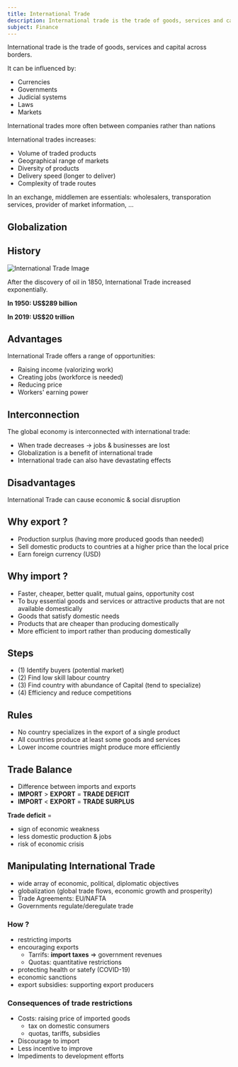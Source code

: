 ```yaml
---
title: International Trade
description: International trade is the trade of goods, services and capital across borders.
subject: Finance
---
```




<Callout type="info">
  International trade is the trade of goods, services and capital across
  borders.
</Callout>

It can be influenced by:

- Currencies
- Governments
- Judicial systems
- Laws
- Markets

<Callout type="error" emoji="‼️">
  International trades more often between companies rather than nations
</Callout>

International trades increases:

- Volume of traded products
- Geographical range of markets
- Diversity of products
- Delivery speed (longer to deliver)
- Complexity of trade routes

In an exchange, middlemen are essentials: wholesalers, transporation services, provider of market information, ...

## Globalization

## History

<img
  src="/finance/international-trade/international-trade.png"
  alt="International Trade Image"
/>

After the discovery of oil in 1850, International Trade increased exponentially.

**In 1950: US$289 billion**

**In 2019: US$20 trillion**

## Advantages

International Trade offers a range of opportunities:

- Raising income (valorizing work)
- Creating jobs (workforce is needed)
- Reducing price
- Workers' earning power

## Interconnection

The global economy is interconnected with international trade:

- When trade decreases -> jobs & businesses are lost
- Globalization is a benefit of international trade
- International trade can also have devastating effects

## Disadvantages

International Trade can cause economic & social disruption

## Why export ?

- Production surplus (having more produced goods than needed)
- Sell domestic products to countries at a higher price than the local price
- Earn foreign currency (<span className="highlight">USD</span>)

## Why import ?

- Faster, cheaper, better qualit, mutual gains, opportunity cost
- To buy essential goods and services or attractive products that are not available domestically
- Goods that satisfy domestic needs
- Products that are cheaper than producing domestically
- More efficient to import rather than producing domestically

## Steps

- (1) Identify buyers (potential market)
- (2) Find low skill labour country
- (3) Find country with abundance of Capital (tend to specialize)
- (4) Efficiency and reduce competitions

## Rules

- No country specializes in the export of a single product
- All countries produce at least some goods and services
- Lower income countries might produce more efficiently

## Trade Balance

- Difference between imports and exports
- <span className="highlight red">**IMPORT**</span> > <span className="highlight green">**EXPORT**</span> = **TRADE DEFICIT**
- <span className="highlight red">**IMPORT**</span> < <span className="highlight green">**EXPORT**</span> = **TRADE SURPLUS**

**Trade deficit** =

- sign of economic weakness
- less domestic production & jobs
- risk of economic crisis

## Manipulating International Trade

- wide array of economic, political, diplomatic objectives
- globalization (global trade flows, economic growth and prosperity)
- Trade Agreements: EU/NAFTA
- Governments regulate/deregulate trade

### How ?

- restricting imports
- encouraging exports
  - <span className="highlight">Tarrifs</span>: **import taxes** => government revenues
  - <span className="highlight">Quotas</span>: quantitative restrictions
- protecting health or satefy (COVID-19)
- economic sanctions
- export subsidies: supporting export producers

### Consequences of trade restrictions

- Costs: raising price of imported goods
  - tax on domestic consumers
  - quotas, tariffs, subsidies
- Discourage to import
- Less incentive to improve
- Impediments to development efforts
